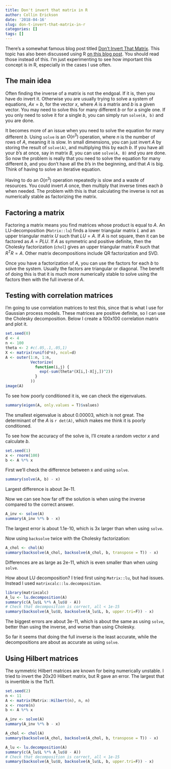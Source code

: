 ```yaml
---
title: Don't invert that matrix in R
author: Collin Erickson
date: '2018-04-16'
slug: don-t-invert-that-matrix-in-r
categories: []
tags: []
---
```


There's a somewhat famous blog post titled
[Don't Invert That Matrix](https://www.johndcook.com/blog/2010/01/19/dont-invert-that-matrix/).
This topic has also been discussed using R
[on this blog post](http://civilstat.com/2015/07/dont-invert-that-matrix-why-and-how/).
You should read those instead of this.
I'm just experimenting to see how important this concept is in R,
especially in the cases I use often.

## The main idea

Often finding the inverse of a matrix is not the endgoal.
If it is, then you have do invert it.
Otherwise you are usually trying to solve a system of equations, $Ax=b$,
for the vector $x$, where $A$ is a matrix and $b$ is a given vector.
You may need to solve this for many different $b$ or for a single one.
If you only need to solve it for a single $b$, you can simply run
`solve(A, b)` and you are done.

It becomes more of an issue when you need to solve the equation for many different $b$.
Using `solve` is an $O(n^3)$ operation, where $n$ is the number of rows of $A$,
meaning it is slow.
In small dimensions, you can just invert $A$ by storing the result of `solve(A)`,
and multiplying this by each $b$.
If you have all your $b$'s at once, say in matrix $B$, you can use
`solve(A, B)` and you are done.
So now the problem is really that you need to solve the equation for many different $b$,
and you don't have all the $b$'s in the beginning,
and that $A$ is big.
Think of having to solve an iterative equation.

Having to do an $O(n^3)$ operation repeatedly is slow and a waste of resources.
You could invert $A$ once, then multiply that inverse times each $b$ when needed.
The problem with this is that calculating the inverse is not as numerically stable
as factorizing the matrix.

## Factoring a matrix

Factoring a matrix means you find matrices whose product is equal to $A$.
An LU-decomposition (`Matrix::lu`) finds a lower triangular matrix $L$
and an upper triangular matrix $U$ such that $LU=A$.
If $A$ is not square, then it can be factored as $A=PLU$.
If $A$ as symmetric and positive definite, then the
Cholesky factorization (`chol`) gives an upper triangular matrix $R$
such that $R^T R = A$.
Other matrix decompositions include QR factorization and SVD.

Once you have a factorization of $A$, you can use the factors
for each $b$ to solve the system.
Usually the factors are triangular or diagonal.
The benefit of doing this is that it is much more numerically stable
to solve using the factors then with the full inverse of $A$.

## Testing with correlation matrices

I'm going to use correlation matrices to test this,
since that is what I use for Gaussian process models.
These matrices are positive definite,
so I can use the Cholesky decomposition.
Below I create a 100x100 correlation matrix and plot it.

```r
set.seed(0)
d <- 4
n <- 100
theta <- 2 #c(.05,.1,.05,1)
X <- matrix(runif(d*n), ncol=d)
A <- outer(1:n, 1:n,
           Vectorize(
             function(i,j) {
               exp(-sum(theta*(X[i,]-X[j,])^2))
             }
           ))
image(A)
```

To see how poorly conditioned it is, we can check the eigenvalues.

```r
summary(eigen(A, only.values = T)$values)
```
The smallest eigenvalue is about 0.00003, which is not great.
The determinant of the $A$ is `r det(A)`, which makes me think
it is poorly conditioned.

To see how the accuracy of the solve is,
I'll create a random vector $x$ and calculate $b$.


```r
set.seed(1)
x <- rnorm(100)
b <- A %*% x
```

First we'll check the difference between x and using `solve`.

```r
summary(solve(A, b) - x)
```
Largest difference is about 3e-11.

Now we can see how far off the solution is when using the inverse
compared to the correct answer.

```r
A_inv <- solve(A)
summary(A_inv %*% b - x)
```
The largest error is about 1.1e-10, which is 3x larger than when using `solve`.

Now using `backsolve` twice with the Cholesky factorization:
```r
A_chol <- chol(A)
summary(backsolve(A_chol, backsolve(A_chol, b, transpose = T)) - x)
```
Differences are as large as 2e-11, which is even smaller than
when using `solve`.

How about LU decomposition?
I tried first using `Matrix::lu`, but had issues.
Instead I used `matrixcalc::lu.decomposition`.

```r
library(matrixcalc)
A_lu <- lu.decomposition(A)
summary(c(A_lu$L %*% A_lu$U - A))
# Check that decomposition is correct, all < 1e-15
summary(backsolve(A_lu$U, backsolve(A_lu$L, b, upper.tri=F)) - x)
```
The biggest errors are about 3e-11, which is about the same as using `solve`,
better than using the inverse, and worse than using Cholesky.


So far it seems that doing the full inverse is the least accurate,
while the decompositions are about as accurate as using `solve`.

## Using Hilbert matrices

The symmetric Hilbert matrices are known for being numerically unstable.
I tried to invert the 20x20 Hilbert matrix, but R gave an error.
The largest that is invertible is the 11x11.

```r
set.seed(2)
n <- 11
A <- matrix(Matrix::Hilbert(n), n, n)
x <- rnorm(n)
b <- A %*% x
```

```r

A_inv <- solve(A)
summary(A_inv %*% b - x)
```


```r
A_chol <- chol(A)
summary(backsolve(A_chol, backsolve(A_chol, b, transpose = T)) - x)
```


```r
A_lu <- lu.decomposition(A)
summary(c(A_lu$L %*% A_lu$U - A))
# Check that decomposition is correct, all < 1e-15
summary(backsolve(A_lu$U, backsolve(A_lu$L, b, upper.tri=F)) - x)
```


